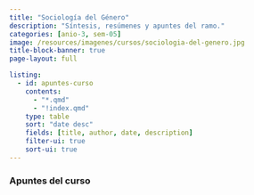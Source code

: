 ```yaml
---
title: "Sociología del Género"
description: "Síntesis, resúmenes y apuntes del ramo."
categories: [anio-3, sem-05]
image: /resources/imagenes/cursos/sociologia-del-genero.jpg
title-block-banner: true
page-layout: full

listing:
  - id: apuntes-curso
    contents:
      - "*.qmd"
      - "!index.qmd"
    type: table
    sort: "date desc"
    fields: [title, author, date, description]
    filter-ui: true
    sort-ui: true
---
```


### Apuntes del curso
::: {#apuntes-curso}
:::
